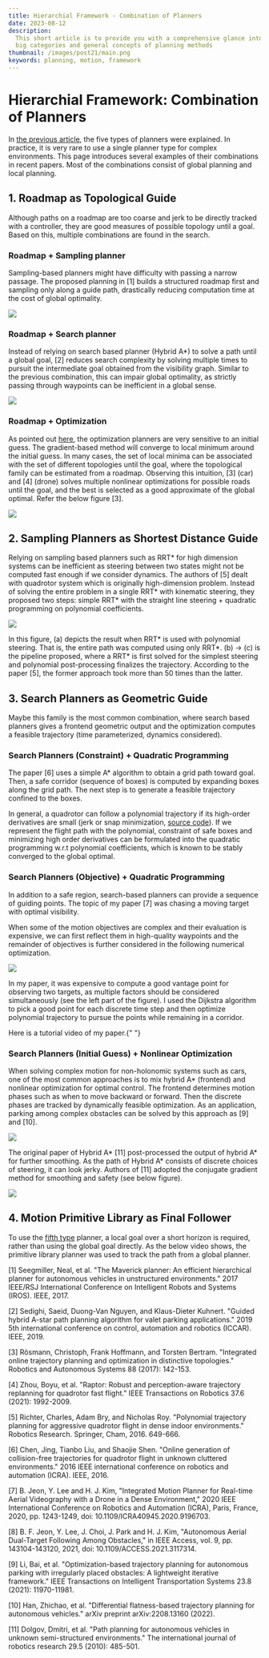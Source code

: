 ```yaml
---
title: Hierarchial Framework - Combination of Planners
date: 2023-08-12
description:
  This short article is to provide you with a comprehensive glance into the five
  big categories and general concepts of planning methods
thumbnail: /images/post21/main.png
keywords: planning, motion, framework
---
```



# Hierarchial Framework: Combination of Planners

<Frontmatter />

In [the previous article](post20), the five types of planners were explained. In
practice, it is very rare to use a single planner type for complex environments.
This page introduces several examples of their combinations in recent papers.
Most of the combinations consist of global planning and local planning.

## 1. Roadmap as Topological Guide

Although paths on a roadmap are too coarse and jerk to be directly tracked with
a controller, they are good measures of possible topology until a goal. Based on
this, multiple combinations are found in the search.

### Roadmap + Sampling planner

Sampling-based planners might have difficulty with passing a narrow passage. The
proposed planning in [1] builds a structured roadmap first and sampling only
along a guide path, drastically reducing computation time at the cost of global
optimality.

<Image
  src="/images/post21/roadmap-sampling.png"
  width={500}
  height={500}
  className="my-3 mx-auto"
/>

### Roadmap + Search planner

Instead of relying on search based planner (Hybrid A\*) to solve a path until a
global goal, [2] reduces search complexity by solving multiple times to pursuit
the intermediate goal obtained from the visibility graph. Similar to the
previous combination, this can impair global optimality, as strictly passing
through waypoints can be inefficient in a global sense.

<Image
  src="/images/post21/roadmap-search.png"
  width={1000}
  height={500}
  className="my-10"
/>

### Roadmap + Optimization

As pointed out [here](post20#weakness-2), the optimization planners are very
sensitive to an initial guess. The gradient-based method will converge to local
minimum around the initial guess. In many cases, the set of local minima can be
associated with the set of different topologies until the goal, where the
topological family can be estimated from a roadmap. Observing this intuition,
[3] (car) and [4] (drone) solves multiple nonlinear optimizations for possible
roads until the goal, and the best is selected as a good approximate of the
global optimal. Refer the below figure [3].

<Image
  src="/images/post21/roadmap-optim.png"
  width={1000}
  height={500}
  className="mx-auto my-3"
/>

## 2. Sampling Planners as Shortest Distance Guide

Relying on sampling based planners such as RRT\* for high dimension systems can
be inefficient as steering between two states might not be computed fast enough
if we consider dynamics. The authors of [5] dealt with quadrotor system which is
originally high-dimension problem. Instead of solving the entire problem in a
single RRT* with kinematic steering, they proposed two steps: simple RRT* with
the straight line steering + quadratic programming on polynomial coefficients.

<Image
  src="/images/post21/sampling-optimization.png"
  width={800}
  height={500}
  className="m-2 my-5"
/>

In this figure, (a) depicts the result when RRT\* is used with polynomial
steering. That is, the entire path was computed using only RRT\*. (b) -> (c) is
the pipeline proposed, where a RRT\* is first solved for the simplest steering
and polynomial post-processing finalizes the trajectory. According to the paper
[5], the former approach took more than 50 times than the latter.

## 3. Search Planners as Geometric Guide

Maybe this family is the most common combination, where search based planners
gives a frontend geometric output and the optimization computes a feasible
trajectory (time parameterized, dynamics considered).

### Search Planners (Constraint) + Quadratic Programming

The paper [6] uses a simple A\* algorithm to obtain a grid path toward goal.
Then, a safe corridor (sequence of boxes) is computed by expanding boxes along
the grid path. The next step is to generate a feasible trajectory confined to
the boxes.

<div className="sm:px-5 m-10">
  <YouTube videoId="XJC32V2vaQM" className="videoWrapper" />
</div>

In general, a quadrotor can follow a polynomial trajectory if its high-order
derivatives are small (jerk or snap minimization,
[source code](https://github.com/icsl-Jeon/traj_gen)). If we represent the
flight path with the polynomial, constraint of safe boxes and minimizing high
order derivatives can be formulated into the quadratic programming w.r.t
polynomial coefficients, which is known to be stably converged to the global
optimal.

### Search Planners (Objective) + Quadratic Programming

In addition to a safe region, search-based planners can provide a sequence of
guiding points. The topic of my paper [7] was chasing a moving target with
optimal visibility.

When some of the motion objectives are complex and their evaluation is
expensive, we can first reflect them in high-quality waypoints and the remainder
of objectives is further considered in the following numerical optimization.

<Image
  src="/images/post21/search-optim.png"
  width={600}
  height={500}
  className="m-2 mx-auto"
/>

In my paper, it was expensive to compute a good vantage point for observing two
targets, as multiple factors should be considered simultaneously (see the left
part of the figure). I used the Dijkstra algorithm to pick a good point for each
discrete time step and then optimize polynomial trajectory to pursue the points
while remaining in a corridor.

<div className="sm:px-5 m-10">
  <YouTube videoId="ZBFRS5TpRvI" className="videoWrapper" />
</div>
Here is a tutorial video of my paper.{" "}

### Search Planners (Initial Guess) + Nonlinear Optimization

When solving complex motion for non-holonomic systems such as cars, one of the
most common approaches is to mix hybrid A\* (frontend) and nonlinear
optimization for optimal control. The frontend determines motion phases such as
when to move backward or forward. Then the discrete phases are tracked by
dynamically feasible optimization. As an application, parking among complex
obstacles can be solved by this approach as [9] and [10].

<Image
  src="/images/post21/search-non.png"
  width={800}
  height={500}
  className="m-2 mx-auto"
/>

The original paper of Hybrid A* [11] post-processed the output of hybrid A* for
further smoothing. As the path of Hybrid A\* consists of discrete choices of
steering, it can look jerky. Authors of [11] adopted the conjugate gradient
method for smoothing and safety (see below figure).

<Image
  src="/images/post21/search-optim2.png"
  width={800}
  height={500}
  className="m-2 mx-auto"
/>

## 4. Motion Primitive Library as Final Follower

To use the [fifth type](post20#type-5-motion-primitive-library) planner, a local
goal over a short horizon is required, rather than using the global goal
directly. As the below video shows, the primitive library planner was used to
track the path from a global planner.

<div className="sm:px-5 m-10">
  <YouTube videoId="dIz_4P2EqKo" className="videoWrapper" />
</div>

[1] Seegmiller, Neal, et al. "The Maverick planner: An efficient hierarchical
planner for autonomous vehicles in unstructured environments." 2017 IEEE/RSJ
International Conference on Intelligent Robots and Systems (IROS). IEEE, 2017.

[2] Sedighi, Saeid, Duong-Van Nguyen, and Klaus-Dieter Kuhnert. "Guided hybrid
A-star path planning algorithm for valet parking applications." 2019 5th
international conference on control, automation and robotics (ICCAR).
IEEE, 2019.

[3] Rösmann, Christoph, Frank Hoffmann, and Torsten Bertram. "Integrated online
trajectory planning and optimization in distinctive topologies." Robotics and
Autonomous Systems 88 (2017): 142-153.

[4] Zhou, Boyu, et al. "Raptor: Robust and perception-aware trajectory
replanning for quadrotor fast flight." IEEE Transactions on Robotics 37.6
(2021): 1992-2009.

[5] Richter, Charles, Adam Bry, and Nicholas Roy. "Polynomial trajectory
planning for aggressive quadrotor flight in dense indoor environments." Robotics
Research. Springer, Cham, 2016. 649-666.

[6] Chen, Jing, Tianbo Liu, and Shaojie Shen. "Online generation of
collision-free trajectories for quadrotor flight in unknown cluttered
environments." 2016 IEEE international conference on robotics and automation
(ICRA). IEEE, 2016.

[7] B. Jeon, Y. Lee and H. J. Kim, "Integrated Motion Planner for Real-time
Aerial Videography with a Drone in a Dense Environment," 2020 IEEE International
Conference on Robotics and Automation (ICRA), Paris, France, 2020, pp.
1243-1249, doi: 10.1109/ICRA40945.2020.9196703.

[8] B. F. Jeon, Y. Lee, J. Choi, J. Park and H. J. Kim, "Autonomous Aerial
Dual-Target Following Among Obstacles," in IEEE Access, vol. 9, pp.
143104-143120, 2021, doi: 10.1109/ACCESS.2021.3117314.

[9] Li, Bai, et al. "Optimization-based trajectory planning for autonomous
parking with irregularly placed obstacles: A lightweight iterative framework."
IEEE Transactions on Intelligent Transportation Systems 23.8 (2021):
11970-11981.

[10] Han, Zhichao, et al. "Differential flatness-based trajectory planning for
autonomous vehicles." arXiv preprint arXiv:2208.13160 (2022).

[11] Dolgov, Dmitri, et al. "Path planning for autonomous vehicles in unknown
semi-structured environments." The international journal of robotics research
29.5 (2010): 485-501.

<Comment />
